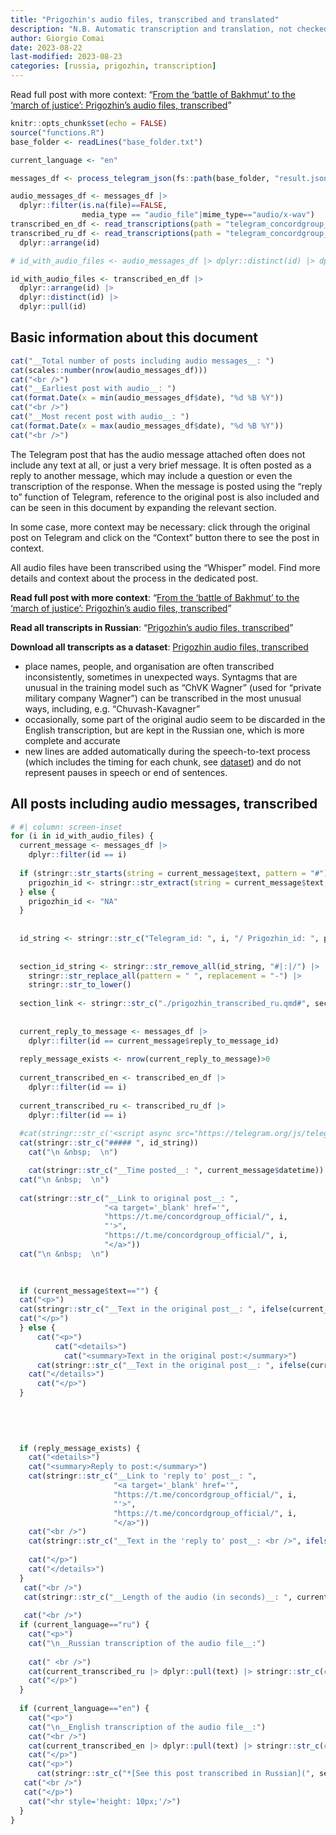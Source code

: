 ```yaml
---
title: "Prigozhin's audio files, transcribed and translated"
description: "N.B. Automatic transcription and translation, not checked for accuracy"
author: Giorgio Comai
date: 2023-08-22
last-modified: 2023-08-23
categories: [russia, prigozhin, transcription]
---
```


Read full post with more context: "[From the 'battle of Bakhmut' to the 'march of justice': Prigozhin's audio files, transcribed](./.)"

```r
knitr::opts_chunk$set(echo = FALSE)
source("functions.R")
base_folder <- readLines("base_folder.txt") 
```

```r
current_language <- "en"

messages_df <- process_telegram_json(fs::path(base_folder, "result.json"))

audio_messages_df <- messages_df |> 
  dplyr::filter(is.na(file)==FALSE,
                media_type == "audio_file"|mime_type=="audio/x-wav")
transcribed_en_df <- read_transcriptions(path = "telegram_concordgroup_official_audio_transcribed_translated_large")
transcribed_ru_df <- read_transcriptions(path = "telegram_concordgroup_official_audio_transcribed_large") |> 
  dplyr::arrange(id)

# id_with_audio_files <- audio_messages_df |> dplyr::distinct(id) |> dplyr::pull(id) |> tail()

id_with_audio_files <- transcribed_en_df |> 
  dplyr::arrange(id) |> 
  dplyr::distinct(id) |> 
  dplyr::pull(id)
```


::: callout-note
## Basic information about this document

```r
cat("__Total number of posts including audio messages__: ")
cat(scales::number(nrow(audio_messages_df)))
cat("<br />")
cat("__Earliest post with audio__: ")
cat(format.Date(x = min(audio_messages_df$date), "%d %B %Y"))
cat("<br />")
cat("__Most recent post with audio__: ")
cat(format.Date(x = max(audio_messages_df$date), "%d %B %Y"))
cat("<br />")


```

The Telegram post that has the audio message attached often does not include any text at all, or just a very brief message. It is often posted as a reply to another message, which may include a question or even the transcription of the response. When the message is posted using the "reply to" function of Telegram, reference to the original post is also included and can be seen in this document by expanding the relevant section.

In some case, more context may be necessary: click through the original post on Telegram and click on the "Context" button there to see the post in context.
:::

::: callout-tip
All audio files have been transcribed using the "Whisper" model. Find more details and context about the process in the dedicated post.

**Read full post with more context**: "[From the 'battle of Bakhmut' to the 'march of justice': Prigozhin's audio files, transcribed](./.)"

**Read all transcripts in Russian**: "[Prigozhin's audio files, transcribed](./prigozhin_transcribed_ru.qmd)"

**Download all transcripts as a dataset**: [Prigozhin audio files, transcribed](/datasets/prigozhin_audio_files)
:::

::: callout-important
-   place names, people, and organisation are often transcribed inconsistently, sometimes in unexpected ways. Syntagms that are unusual in the training model such as "ChVK Wagner" (used for "private military company Wagner") can be transcribed in the most unusual ways, including, e.g. "Chuvash-Kavagner"
-   occasionally, some part of the original audio seem to be discarded in the English transcription, but are kept in the Russian one, which is more complete and accurate
-   new lines are added automatically during the speech-to-text process (which includes the timing for each chunk, see [dataset](/datasets/prigozhin_audio_files)) and do not represent pauses in speech or end of sentences.
:::

## All posts including audio messages, transcribed

```r
# #| column: screen-inset
for (i in id_with_audio_files) {
  current_message <- messages_df |> 
    dplyr::filter(id == i)
  
  if (stringr::str_starts(string = current_message$text, pattern = "#")) {
    prigozhin_id <- stringr::str_extract(string = current_message$text, pattern = "#[[:digit:]]+")
  } else {
    prigozhin_id <- "NA"
  }
  
  
  id_string <- stringr::str_c("Telegram_id: ", i, "/ Prigozhin_id: ", prigozhin_id)
  
  
  section_id_string <- stringr::str_remove_all(id_string, "#|:|/") |> 
    stringr::str_replace_all(pattern = " ", replacement = "-") |> 
    stringr::str_to_lower()
  
  section_link <- stringr::str_c("./prigozhin_transcribed_ru.qmd#", section_id_string)
  
  
  current_reply_to_message <- messages_df |> 
    dplyr::filter(id == current_message$reply_to_message_id)
  
  reply_message_exists <- nrow(current_reply_to_message)>0
  
  current_transcribed_en <- transcribed_en_df |> 
    dplyr::filter(id == i) 
  
  current_transcribed_ru <- transcribed_ru_df |> 
    dplyr::filter(id == i) 
  
  #cat(stringr::str_c('<script async src="https://telegram.org/js/telegram-widget.js?22" data-telegram-post="concordgroup_official/', i, '" data-width="100%"></script>'))
  cat(stringr::str_c("##### ", id_string))  
    cat("\n &nbsp;  \n")  

    cat(stringr::str_c("__Time posted__: ", current_message$datetime))
  cat("\n &nbsp;  \n")
  
  cat(stringr::str_c("__Link to original post__: ",
                     "<a target='_blank' href='",
                     "https://t.me/concordgroup_official/", i,
                     "'>",
                     "https://t.me/concordgroup_official/", i,
                     "</a>"))
  cat("\n &nbsp;  \n")
  
  

  if (current_message$text=="") {
  cat("<p>")
  cat(stringr::str_c("__Text in the original post__: ", ifelse(current_message$text=="", "[empty]", current_message$text)))
  cat("</p>")  
  } else {
      cat("<p>")
          cat("<details>")
            cat("<summary>Text in the original post:</summary>")
      cat(stringr::str_c("__Text in the original post__: ", ifelse(current_message$text=="", "[empty]", current_message$text)))
    cat("</details>")
      cat("</p>")  
  }
  
  
      
  

  if (reply_message_exists) {
    cat("<details>")
    cat("<summary>Reply to post:</summary>")
    cat(stringr::str_c("__Link to 'reply to' post__: ",
                       "<a target='_blank' href='",
                       "https://t.me/concordgroup_official/", i,
                       "'>",
                       "https://t.me/concordgroup_official/", i,
                       "</a>"))
    cat("<br />")
    cat(stringr::str_c("__Text in the 'reply to' post__: <br />", ifelse(current_reply_to_message$text=="", "[empty]", current_reply_to_message$text)
                                                                         ))
    cat("</p>")
    cat("</details>")
  }
   cat("<br />")
   cat(stringr::str_c("__Length of the audio (in seconds)__: ", current_message$duration_seconds))
  
   cat("<br />")
  if (current_language=="ru") {
    cat("<p>")
    cat("\n__Russian transcription of the audio file__:")
    
    cat(" <br />")
    cat(current_transcribed_ru |> dplyr::pull(text) |> stringr::str_c(collapse = "<br />"))
    cat("</p>")
  }
  
  if (current_language=="en") {
    cat("<p>")
    cat("\n__English transcription of the audio file__:")
    cat("<br />")
    cat(current_transcribed_en |> dplyr::pull(text) |> stringr::str_c(collapse = "<br />"))
    cat("</p>")
    cat("<p>")
      cat(stringr::str_c("*[See this post transcribed in Russian](", section_link, ")*"))
   cat("<br />")
   cat("</p>")
    cat("<hr style='height: 10px;'/>")
  }
}

```
